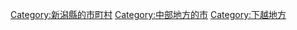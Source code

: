 {{Commonscat|Tsubame, Niigata}}
{{Catmore}}

{{DEFAULTSORT:Tsubame}}
[[Category:新潟縣的市町村|Category:新潟縣的市町村]]
[[Category:中部地方的市|Category:中部地方的市]]
[[Category:下越地方|Category:下越地方]]